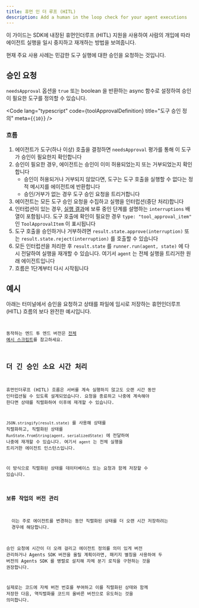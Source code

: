 ```yaml
---
title: 휴먼 인 더 루프 (HITL)
description: Add a human in the loop check for your agent executions
---
```



이 가이드는 SDK에 내장된 휴먼인더루프 (HITL) 지원을 사용하여 사람의 개입에 따라 에이전트 실행을 일시 중지하고 재개하는 방법을 보여줍니다.

현재 주요 사용 사례는 민감한 도구 실행에 대한 승인을 요청하는 것입니다.

## 승인 요청

`needsApproval` 옵션을 `true` 또는 boolean 을 반환하는 async 함수로 설정하여 승인이 필요한 도구를 정의할 수 있습니다.

<Code
  lang="typescript"
  code={toolApprovalDefinition}
  title="도구 승인 정의"
  meta={`{10}`}
/>

### 흐름

1. 에이전트가 도구(하나 이상) 호출을 결정하면 `needsApproval` 평가를 통해 이 도구가 승인이 필요한지 확인합니다
2. 승인이 필요한 경우, 에이전트는 승인이 이미 허용되었는지 또는 거부되었는지 확인합니다
   - 승인이 허용되거나 거부되지 않았다면, 도구는 도구 호출을 실행할 수 없다는 정적 메시지를 에이전트에 반환합니다
   - 승인/거부가 없는 경우 도구 승인 요청을 트리거합니다
3. 에이전트는 모든 도구 승인 요청을 수집하고 실행을 인터럽션(중단 처리)합니다
4. 인터럽션이 있는 경우, [실행 결과](/openai-agents-js/ko/guides/results)에 보류 중인 단계를 설명하는 `interruptions` 배열이 포함됩니다. 도구 호출에 확인이 필요한 경우 `type: "tool_approval_item"` 인 `ToolApprovalItem` 이 표시됩니다
5. 도구 호출을 승인하거나 거부하려면 `result.state.approve(interruption)` 또는 `result.state.reject(interruption)` 를 호출할 수 있습니다
6. 모든 인터럽션을 처리한 후 `result.state` 를 `runner.run(agent, state)` 에 다시 전달하여 실행을 재개할 수 있습니다. 여기서 `agent` 는 전체 실행을 트리거한 원래 에이전트입니다
7. 흐름은 1단계부터 다시 시작됩니다

## 예시

아래는 터미널에서 승인을 요청하고 상태를 파일에 임시로 저장하는 휴먼인더루프 (HITL) 흐름의 보다 완전한 예시입니다.

<Code
  lang="typescript"
  code={humanInTheLoopExample}
  title="휴먼인더루프 (HITL)"
/>

동작하는 엔드 투 엔드 버전은 [전체 예시 스크립트](https://github.com/openai/openai-agents-js/tree/main/examples/agent-patterns/human-in-the-loop.ts)를 참고하세요.

## 더 긴 승인 소요 시간 처리

휴먼인더루프 (HITL) 흐름은 서버를 계속 실행하지 않고도 오랜 시간 동안 인터럽션될 수 있도록 설계되었습니다. 요청을 종료하고 나중에 계속해야 한다면 상태를 직렬화하여 이후에 재개할 수 있습니다.

`JSON.stringify(result.state)` 를 사용해 상태를 직렬화하고, 직렬화된 상태를 `RunState.fromString(agent, serializedState)` 에 전달하여 나중에 재개할 수 있습니다. 여기서 `agent` 는 전체 실행을 트리거한 에이전트 인스턴스입니다.

이 방식으로 직렬화된 상태를 데이터베이스 또는 요청과 함께 저장할 수 있습니다.

### 보류 작업의 버전 관리

<Aside>
  이는 주로 에이전트를 변경하는 동안 직렬화된 상태를 더 오랜 시간 저장하려는
  경우에 해당합니다.
</Aside>

승인 요청에 시간이 더 오래 걸리고 에이전트 정의를 의미 있게 버전 관리하거나 Agents SDK 버전을 올릴 계획이라면, 패키지 별칭을 사용하여 두 버전의 Agents SDK 를 병렬로 설치해 자체 분기 로직을 구현하는 것을 권장합니다.

실제로는 코드에 자체 버전 번호를 부여하고 이를 직렬화된 상태와 함께 저장한 다음, 역직렬화를 코드의 올바른 버전으로 유도하는 것을 의미합니다.
